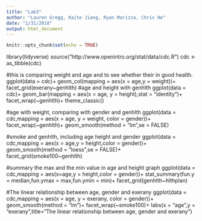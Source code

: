 ---
title: "Lab3"
author: "Lauren Gregg, Kaite Jiang, Ryan Marizza, Chris He"
date: "1/31/2018"
output: html_document
---


```{r setup, include=FALSE}
knitr::opts_chunk$set(echo = TRUE)
```
library(tidyverse)
source("http://www.openintro.org/stat/data/cdc.R")
cdc <- as_tibble(cdc)

#this is comparing weight and age and to see whether their in good health.
ggplot(data = cdc)+
  geom_col(mapping = aes(x = age,y = weight))+
  facet_grid(exerany~genhlth)
#age and height with genhlth
ggplot(data = cdc)+
  geom_bar(mapping = aes(x = age, y = height),stat = "identity")+
  facet_wrap(~genhlth)+
  theme_classic()

#age with weight, comparing with gender and genhlth
ggplot(data = cdc,mapping = aes(x = age, y = weight, color = gender))+
  facet_wrap(~genhlth)+
  geom_smooth(method = "lm",se = FALSE)

#smoke and genhlth, including age height and gender
ggplot(data = cdc,mapping = aes(x = age,y = height,color = gender))+
  geom_smooth(method = "loess",se = FALSE)+
  facet_grid(smoke100~genhlth)

#summary the max and the min value in age and height graph
ggplot(data = cdc,mapping = aes(x=age,y = height,color = gender))+
  stat_summary(fun.y = median,fun.ymax = max,fun.ymin = min)+
  facet_grid(genhlth~hlthplan)

#The linear relationship between age, gender and exerany
ggplot(data = cdc,mapping = aes(x = age, y = exerany, color = gender))+
  geom_smooth(method = "lm")+
  facet_wrap(~smoke100)+
  labs(x = "age",y = "exerany",title="The linear relationship between age, gender and exerany")
